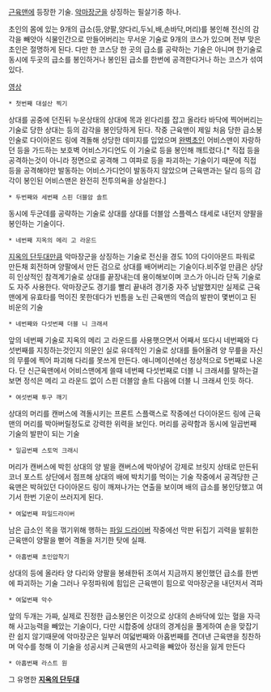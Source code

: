 [[근육맨]]에 등장한 기술.
[[악마장군]]을 상징하는 필살기중 하나.

초인의 몸에 있는 9개의 급소(등,양팔,양다리,두뇌,배,손바닥,머리)를 봉인해 전신의 감각을 빼앗아 식물인간으로 만들어버리는 무서운 기술로 9개의 코스가 있으며 전부 맞은 초인은 절명하게 된다. 다만 한 코스당 한 곳의 급소를 공략하는 기술은 아니며 한기술로 동시에 두곳의 급소를 봉인하거나 봉인된 급소를 한번에 공격한다거나 하는 코스가 섞여있다.

[http://www.youtube.com/watch?v=NAwQYVWpaG4/ 영상]

 * 첫번째 대설산 찍기
상대를 공중에 던진뒤 누운상태의 상대에 목과 왼다리를 잡고 올라타 바닥에 찍어버리는 기술로 당한 상대는 등의 감각을 봉인당하게 된다. 작중 근육맨이 제일 처음 당한 급소봉인술로 다이아몬드 링에 격돌해 상당한 데미지를 입었으며 [[완벽초인]] 어비스맨이 자랑하던 등을 가드하는 보호벽 어비스가디언도 이 기술로 등을 봉인해 깨트렸다.[* 직접 등을 공격하는것이 아니라 정면으로 공격해 그 여파로 등을 파괴하는 기술이기 때문에 직접 등을 공격해야만 발동하는 어비스가디언이 발동하지 않았으며 근육맨과는 달리 등의 감각이 봉인된 어비스맨은 완전히 전투의욕을 상실한다.]  

 * 두번째와 세번째 스핀 더블암 솔트
동시에 두군데를 공략하는 기술로 상대를 상대를 더블암 스플렉스 태세로 내던저 양팔을 봉인하는 기술이다.
 
 * 네번째 지옥의 메리 고 라운드
[[지옥의 단두대]]만큼 악마장군을 상징하는 기술로 전신을 경도 10의 다이아몬드 파워로 만든채 회전하며 양팔에서 만든 검으로 상대를 배어버리는 기술이다.비주얼 만큼은 상당히 인상적인 참격계기술로 상대를 끝장내는데 용이해보이며  코스가 아니라 단독 기술로도 자주 사용한다. 악마장군도 경기를 빨리 끝내려 경기중 자주 남발했지만 실제로 근육맨에게 유효타를 먹이진 못한데다가 빈틈을 노린 근육맨의 역습의 발판이 몇번이고 된 비운의 기술

 * 네번째와 다섯번째 더블 니 크래셔
앞의 네번째 기술로 지옥의 메리 고 라운드를 사용햇으면서 어째서 또다시 네번째와 다섯번째를 지칭하는것인지 의문인 실로 유데적인 기술로 상대를 들어올려 양 무릎을 자신의 무릎에 찍어 파괴해 다리를 못쓰게 만든다. 애니메이션에선 정상적으로 5번째로 나온다. 단 신근육맨에서 어비스맨에게 쓸때 네번째 다섯번째로 더블 니 크래셔를 말하는걸 보면 정석은 메리 고 라운드 없이 스핀 더블암 솔트 다음에 더블 니 크래셔 인듯 하다.

 * 여섯번째 투구 깨기

상대의 머리를 캔버스에 격돌시키는 프론트 스플랙스로 작중에선 다이아몬드 링에 근육맨의 머리를 박아버릴정도로 강력한 위력을 보인다. 머리를 공략함과 동시에 일곱번째 기술의 발판이 되는 기술

 * 일곱번째 스토먹 크래시
머리가 캔버스에 박힌 상대의 양 발을 캔버스에 박아넣어 강제로 브릿지 상태로 만든뒤 코너 포스트 상단에서 점프해 상대의 배에 박치기를 먹이는 기술 작중에서 공격당한 근육맨은 박혀있던 다이아몬드 링이 깨져나가는 연출을 보이며 배의 급소를 봉인당했고 여기서 한번 기운이 쓰러지게 된다. 

 * 여덟번째 파일드라이버
남은 급소인 목을 꺾기위해 행하는 [[파일 드라이버]] 작중에선 막판 뒤집기 괴력을 발휘한 근육맨이 양팔을 뻗어 격돌을 저기한 탓에 실패.

 * 아홉번째 초인압착기
상대의 등에 올라타 양 다리와 양팔을 봉쇄한뒤 조여서 지금까지 봉인했던 급소를 한번에 파괴하는 기술 그러나 우정파워에 힘입은 근육맨이 힘으로 악마장군을 내던저서 격파



 * 여덟번째 악수
앞의 두개는 가짜, 실제로 진정한 급소봉인은 이것으로 상대의 손바닥에 있는 혈을 자극해 사고능력을 빼았는 기술이다, 다만 시합중에 상대의 경계심을 풀게하여 손을 맞잡기란 쉽지 않기때문에 악마장군은 일부러 여덟번째와 아홉번째를 견뎌낸 근육맨을 칭찬하며 악수를 청해 이 기술을 성공시켜 근육맨의 사고력을 빼았아 정신을 잃게 만든다

 * 아홉번째 라스트 원

그 유명한 '''[[지옥의 단두대]]'''



